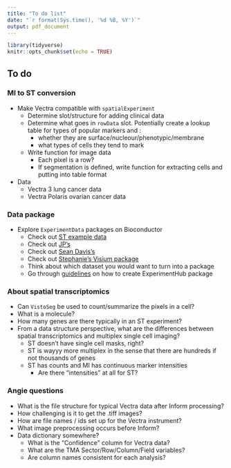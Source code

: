 ```yaml
---
title: "To do list"
date: "`r format(Sys.time(), '%d %B, %Y')`"
output: pdf_document
---
```


```r
library(tidyverse)
knitr::opts_chunk$set(echo = TRUE)
```

## To do


### MI to ST conversion

* Make Vectra compatible with `spatialExperiment`
  * Determine slot/structure for adding clinical data
  * Determine what goes in `rowData` slot. Potentially create a lookup table for types of popular markers and :
    * whether they are surface/nucleour/phenotypic/membrane
    * what types of cells they tend to mark
  * Write function for image data
    * Each pixel is a row?
    * If segmentation is defined, write function for extracting cells and putting into table format
    
* Data 
  * Vectra 3 lung cancer data
  * Vectra Polaris ovarian cancer data
 
    
### Data package   

* Explore `ExperimentData` packages on Bioconductor
  * Check out [ST example data](https://bioconductor.org/packages/devel/data/experiment/html/STexampleData.html)
  * Check out [JP's](https://bioconductor.org/packages/3.13/data/experiment/html/ARRmData.html)
  * Check out [Sean Davis's](https://bioconductor.org/packages/3.13/data/experiment/html/ChimpHumanBrainData.html)
  * Check out [Stephanie's Visium package](https://bioconductor.org/packages/3.13/data/experiment/html/TENxPBMCData.html)
  * Think about which dataset you would want to turn into a package
  * Go through [guidelines](https://bioconductor.org/packages/release/bioc/vignettes/AnnotationHub/inst/doc/CreateAHubPackage.html) on how to create ExperimentHub package

### About spatial transcriptomics

* Can `VistoSeg` be used to count/summarize the pixels in a cell?
* What is a molecule?
* How many genes are there typically in an ST experiment?
* From a data structure perspective, what are the differences between spatial transcriptomics and multiplex single cell imaging?
  * ST doesn't have single cell masks, right?
  * ST is wayyy more multiplex in the sense that there are hundreds if not thousands of genes
  * ST has counts and MI has continuous marker intensities
    * Are there "intensities" at all for ST?


### Angie questions

* What is the file structure for typical Vectra data after Inform processing? 
* How challenging is it to get the .tiff images?
* How are file names / ids set up for the Vectra instrument?
* What image preprocessing occurs before Inform?
* Data dictionary somewhere?
  * What is the "Confidence" column for Vectra data?
  * What are the TMA Sector/Row/Column/Field variables?
  * Are column names consistent for each analysis?
  
